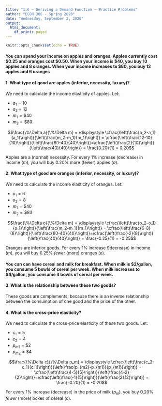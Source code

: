 ```yaml
---
title: "1.6 — Deriving a Demand Function — Practice Problems"
author: "ECON 306 - Spring 2020"
date: "Wednesday, September 2, 2020"
output:
  html_document:
    df_print: paged
---
```


```r
knitr::opts_chunk$set(echo = TRUE)
```

#### You can spend your income on apples and oranges. Apples currently cost $0.25 and oranges cost $0.50. When your income is $40, you buy 10 apples and 8 oranges. When your income increases to $80, you buy 12 apples and 6 oranges

#### 1. What type of good are apples (inferior, necessity, luxury)?

We need to calculate the income elasticity of apples. Let:

- $a_1 = 10$
- $a_2 = 12$
- $m_1 = \$40$
- $m_2 = \$80$

$$\frac{\%\Delta a}{\%\Delta m} = \displaystyle \cfrac{\left(\frac{a_2-a_1}{a_1}\right)}{\left(\frac{m_2-m_1}{m_1}\right)} = \cfrac{\left(\frac{12-10}{10}\right)}{\left(\frac{80-40}{40}\right)}=\cfrac{\left(\frac{2}{10}\right)}{\left(\frac{40}{40}\right)} = \frac{0.20}{1} = 0.20$$

Apples are a (normal) necessity. For every 1% increase (decrease) in income $(m)$, you will buy 0.20% more (fewer) apples $(a)$.

#### 2. What type of good are oranges (inferior, necessity, or luxury)?

We need to calculate the income elasticity of oranges. Let:

- $o_1 = 6$
- $o_2 = 8$
- $m_1 = \$40$
- $m_2 = \$80$

$$\frac{\%\Delta o}{\%\Delta m} = \displaystyle \cfrac{\left(\frac{o_2-o_1}{o_1}\right)}{\left(\frac{m_2-m_1}{m_1}\right)} = \cfrac{\left(\frac{6-8}{8}\right)}{\left(\frac{80-40}{40}\right)}=\cfrac{\left(\frac{-2}{8}\right)}{\left(\frac{40}{40}\right)} = \frac{-0.25}{1} = -0.25$$

Oranges are inferior goods. For every 1% increase 9decrease) in income $(m)$, you will buy 0.25% *fewer* (more) oranges $(o)$.

#### You can can have cereal and milk for breakfast. When milk is $2/gallon, you consume 5 bowls of cereal per week. When milk increases to $4/gallon, you consume 4 bowls of cereal per week.

#### 3. What is the relationship between these two goods?

These goods are complements, because there is an inverse relationship between the consumption of one good and the price of the other. 

#### 4. What is the cross-price elasticity? 

We need to calculate the cross-price elasticity of these two goods. Let:

- $c_1 = 5$
- $c_2 = 4$
- $p_{m1} = \$2$
- $p_{m2} = \$4$

$$\frac{\%\Delta c}{\%\Delta p_m} = \displaystyle \cfrac{\left(\frac{c_2-c_1}{c_1}\right)}{\left(\frac{p_{m2}-p_{m1}}{p_{m1}}\right)} = \cfrac{\left(\frac{4-5}{5}\right)}{\left(\frac{4-2}{2}\right)}=\cfrac{\left(\frac{-1}{5}\right)}{\left(\frac{2}{2}\right)} = \frac{-0.20}{1} = -0.20$$

For every 1% increase (decrease) in the price of milk $(p_m)$, you buy 0.20% *fewer* (more) boxes of cereal $(c)$.